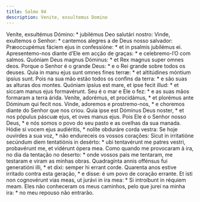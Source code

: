 ```yaml
---
title: Salmo 94
description: Venite, exsultemus Domino
---
```


<div class="side-by-side not-content">
  <span>Veníte, exsultémus Dómino: * jubilémus Deo salutári nostro:</span>
  <span>
    Vinde, exultemos o Senhor: * cantemos alegres a de Deus nosso salvador:
  </span>
  <span>
    Præoccupémus fáciem ejus in confessióne: * et in psalmis jubilémus ei.
  </span>
  <span>
    Apresentemo-nos diante d’Ele em acção de graças: * e celebremo-l’O com
    salmos.
  </span>
  <span>Quóniam Deus magnus Dóminus: * et Rex magnus super omnes deos.</span>
  <span>
    Porque o Senhor é o grande Deus: * e o Rei grande sobre todos os deuses.
  </span>
  <span>
    Quia in manu ejus sunt omnes fines terræ: * et altitúdines móntium ipsíus
    sunt.
  </span>
  <span>
    Pois na sua mão estão todos os confins da terra: * e são suas as alturas dos
    montes.
  </span>
  <span>
    Quóniam ipsíus est mare, et ipse fecit illud: * et siccam manus ejus
    formavérunt.
  </span>
  <span>Seu é o mar e Ele o fez: * e as suas mãos formaram a terra árida.</span>
  <span>
    Veníte, adorémus, et procidámus, * et plorémus ante Dóminum qui fecit nos.
  </span>
  <span>
    Vinde, adoremos e prostremo-nos, * e choremos diante do Senhor que nos
    criou.
  </span>
  <span>
    Quia ipse est Dóminus Deus noster, * et nos pópulus páscuæ ejus, et oves
    manus ejus.
  </span>
  <span>
    Pois Ele é o Senhor nosso Deus, * e nós somos o povo do seu pasto e as
    ovelhas da sua manada.
  </span>
  <span>Hódie si vocem ejus audiéritis, * nolíte obduráre corda vestra:</span>
  <span>Se hoje ouvirdes a sua voz, * não endureceis os vossos corações:</span>
  <span>
    Sicut in irritatióne secúndum diem tentatiónis in desérto: * ubi tentavérunt
    me patres vestri, probavérunt me, et vidérunt ópera mea.
  </span>
  <span>
    Como quando me provocaram à ira, no dia da tentação no deserto: * onde
    vossos pais me tentaram, me testaram e viram as minhas obras.
  </span>
  <span>
    Quadragínta annis offénsus fui generatióni illi, * et dixi: semper hi errant
    corde.
  </span>
  <span>
    Quarenta anos estive irritado contra esta geração, * e disse: é um povo de
    coração errante.
  </span>
  <span>
    Et isti non cognovérunt vias meas, ut jurávi in ira mea: * Si introíbunt in
    réquiem meam.
  </span>
  <span>
    Eles não conheceram os meus caminhos, pelo que jurei na minha ira: * no meu
    repouso não entrarão.
  </span>
</div>
